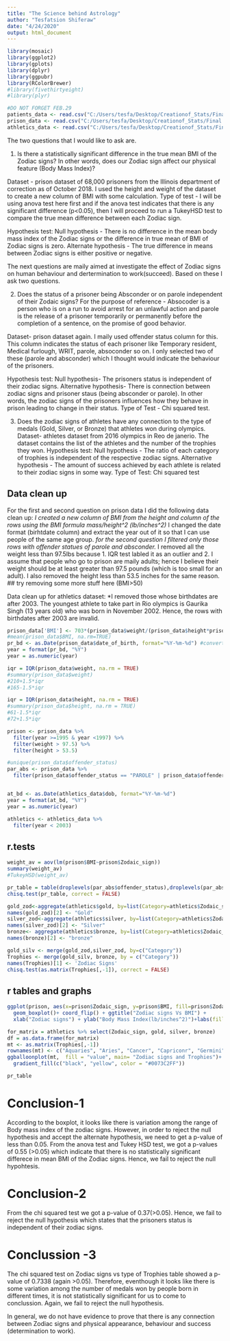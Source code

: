 ---
title: "The Science behind Astrology"
author: "Tesfatsion Shiferaw"
date: "4/24/2020"
output: html_document
---

```{r loadthings, echo=FALSE, message=FALSE}
library(mosaic)
library(ggplot2)
library(gplots)
library(dplyr)
library(ggpubr)
library(RColorBrewer)
#library(fivethirtyeight)
#library(plyr)
```

```{r import}
#DO NOT FORGET FEB.29
patients_data <- read.csv("C:/Users/tesfa/Desktop/Creationof_Stats/Final project/patients_data.csv")
prison_data <- read.csv("C:/Users/tesfa/Desktop/Creationof_Stats/Final project/prisoners_data.csv")
athletics_data <- read.csv("C:/Users/tesfa/Desktop/Creationof_Stats/Final project/athletes_data.csv")
```
The two questions that I would like to ask are.


1. Is there a statistically significant difference in the true mean BMI of the Zodiac signs? In other words, does our Zodiac sign affect our physical feature (Body Mass Index)?

Dataset - prison dataset of 68,000 prisoners from the Illinois department of correction as of October 2018. I used the height and weight of the dataset to create a new column of BMI with some calculation.
Type of test - I will be using anova test here first and if the anova test indicates that there is any significant difference (p<0.05), then I will proceed to run a TukeyHSD test to compare the true mean difference between each Zodiac sign.

Hypothesis test:
Null hypothesis - There is no difference in the mean body mass index of the Zodiac signs or the difference in true mean of BMI of Zodiac signs is zero.
Alternate hypothesis - The true difference in means between Zodiac signs is either positive or negative.


The next questions are maily aimed at investigate the effect of Zodiac signs on human behaviour and dertermination to work(succeed). Based on these I ask two questions.


2. Does the status of a prisoner being Absconder or on parole independent of their Zodaic signs? For the purpose of reference - Absocoder is a person who is on a run to avoid arrest for an unlawful action and parole is the release of a prisoner temporarily or permanently before the completion of a sentence, on the promise of good behavior.

Dataset- prison dataset again. I maily used offender status column for this. This column indicates the status of each prisoner like Temporary resident, Medical furlough, WRIT, parole, absoconder so on. I only selected two of these (parole and absconder) which I thought would indicate the behaviour of the prisoners.

Hypothesis test: Null hypothesis- The prisoners status is independent of their zodiac signs. Alternative hypothesis- There is connection between zodiac signs and prisoner staus (being absconder or parole). In other words, the zodiac signs of the prisoners influences how they behave in prison leading to change in their status.
Type of Test - Chi squared test.


3. Does the zodiac signs of athletes have any connection to the type of medals (Gold, Silver, or Bronze) that athletes won during olympics.
Dataset- athletes dataset from 2016 olympics in Reo de janerio. The dataset contains the list of the athletes and the number of the trophies they won.
Hypothesis test:
Null hypothesis - The ratio of each category of trophies is independent of the respective zodiac signs.
Alternative hypothesis - The amount of success achieved by each athlete is related to their zodiac signs in some way.
Type of Test: Chi squared test

## Data clean up

For the first and second question on prison data I did the following data clean up:
*I created a new column of BMI from the height and column of the rows using the BMI formula mass/height^2 (lb/inches^2)
*I changed the date format (birhtdate column) and extract the year out of it so that I can use people of the same age group.
*for the second question I filtered only those rows with offender statues of parole and absconder.
*I removed all the weight less than 97.5lbs because 1. IQR test labled it as an outlier and 2. I assume that people who go to prison are maily adults; hence I believe their weight should be at least greater than 97.5 pounds (which is too small for an adult). I also removed the height less than 53.5 inches for the same reason. ## try removing some more stuff here (BMI>50)

Data clean up for athletics dataset:
*I removed those whose birthdates are after 2003. The youngest athlete to take part in Rio olympics is Gaurika Singh (13 years old) who was born in November 2002. Hence, the rows with birthdates after 2003 are invalid.

```{r data check, filter and clean up}
prison_data['BMI'] <- 703*(prison_data$weight/(prison_data$height*prison_data$height)) #formula of BMI for lb/inches^2
#mean(prison_data$BMI, na.rm=TRUE)
pr_bd <- as.Date(prison_data$date_of_birth, format="%Y-%m-%d") #convert the date format and extract the year.
year = format(pr_bd, "%Y")
year = as.numeric(year)

iqr = IQR(prison_data$weight, na.rm = TRUE)
#summary(prison_data$weight)
#210+1.5*iqr
#165-1.5*iqr

iqr = IQR(prison_data$height, na.rm = TRUE)
#summary(prison_data$height, na.rm = TRUE)
#61-1.5*iqr
#72+1.5*iqr

prison <- prison_data %>% 
  filter(year >=1995 & year <1997) %>%
  filter(weight > 97.5) %>%
  filter(height > 53.5) 

#unique(prison_data$offender_status)
par_abs <- prison_data %>%
  filter(prison_data$offender_status == "PAROLE" | prison_data$offender_status == "ABSCONDER")


at_bd <- as.Date(athletics_data$dob, format="%Y-%m-%d")
year = format(at_bd, "%Y")
year = as.numeric(year)

athletics <- athletics_data %>%
  filter(year < 2003)
```

## r.tests
```{r r.tests}
weight_av = aov(lm(prison$BMI~prison$Zodaic_sign))
summary(weight_av)
#TukeyHSD(weight_av)

pr_table = table(droplevels(par_abs$offender_status),droplevels(par_abs$Zodaic_sign))
chisq.test(pr_table, correct = FALSE)

gold_zod<-aggregate(athletics$gold, by=list(Category=athletics$Zodaic_sign), FUN=sum)
names(gold_zod)[2] <- "Gold"
silver_zod<-aggregate(athletics$silver, by=list(Category=athletics$Zodaic_sign), FUN=sum)
names(silver_zod)[2] <- "Silver"
bronze<- aggregate(athletics$bronze, by=list(Category=athletics$Zodaic_sign), FUN=sum)
names(bronze)[2] <- "bronze"

gold_silv <- merge(gold_zod,silver_zod, by=c("Category"))
Trophies <- merge(gold_silv, bronze, by = c("Category"))
names(Trophies)[1] <- 'Zodiac Signs'
chisq.test(as.matrix(Trophies[,-1]), correct = FALSE)
```

## r tables and graphs
```{r tables and graphs}

ggplot(prison, aes(x=prison$Zodaic_sign, y=prison$BMI, fill=prison$Zodaic_sign))+
  geom_boxplot()+ coord_flip() + ggtitle("Zodiac signs Vs BMI") +
  xlab("Zodiac signs") + ylab("Body Mass Index(lb/inches^2)")+labs(fill = "Zodiac signs")

for_matrix = athletics %>% select(Zodaic_sign, gold, silver, bronze)
df = as.data.frame(for_matrix)
mt <- as.matrix(Trophies[,-1])
rownames(mt) <- c("Aquaries", "Aries", "Cancer", "Capriconr", "Germini", "Leo", "Libra", "Pisces", "Saggittarius","Scorpio", "Taurus", "Virgo")
ggballoonplot(mt,  fill = "value", main= "Zodiac signs and Trophies")+
  gradient_fill(c("black", "yellow", color = "#0073C2FF"))

pr_table
```

# Conclusion-1
According to the boxplot, it looks like there is variation among the range of Body mass index of the zodiac signs. However, in order to reject the null hypothesis and accept the alternate hypothesis, we need to get a p-value of less than 0.05. From the anova test and Tukey HSD test, we got a p-values of 0.55 (>0.05) which indicate that there is no statistically significant differece in mean BMI of the Zodiac signs. Hence, we fail to reject the null hypohtesis.


# Conclusion-2
From the chi squared test we got a p-value of 0.37(>0.05). Hence, we fail to reject the null hypothesis which states that the prisoners status is independent of their zodiac signs.

# Conclussion -3
The chi squared test on Zodiac signs vs type of Trophies table showed a p-value of 0.7338 (again >0.05). Therefore, eventhough it looks like there is some variation among the number of medals won by people born in different times, it is not statistically significant for us to come to conclussion. Again, we fail to reject the null hypothesis.

In general, we do not have evidence to prove that there is any connection between Zodiac signs and physical appearance, behaviour and success (determination to work).